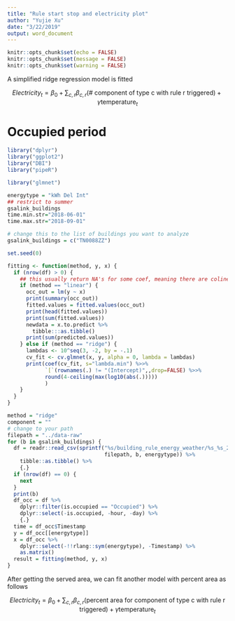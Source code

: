 ```yaml
---
title: "Rule start stop and electricity plot"
author: "Yujie Xu"
date: "3/22/2019"
output: word_document
---
```


```r
knitr::opts_chunk$set(echo = FALSE)
knitr::opts_chunk$set(message = FALSE)
knitr::opts_chunk$set(warning = FALSE)
```

A simplified ridge regression model is fitted

$$Electricity_{t} = \beta_0 + \sum_{c, r}\beta_{c,r}(\text{# component of type c with rule r triggered}) + \gamma \text{temperature}_t$$

# Occupied period

```r
library("dplyr")
library("ggplot2")
library("DBI")
library("pipeR")

library("glmnet")

energytype = "kWh Del Int"
## restrict to summer
gsalink_buildings 
time.min.str="2018-06-01"
time.max.str="2018-09-01"

# change this to the list of buildings you want to analyze
gsalink_buildings = c("TN0088ZZ")

set.seed(0)

fitting <- function(method, y, x) {
  if (nrow(df) > 0) {
    ## this usually return NA's for some coef, meaning there are colinear input features
    if (method == "linear") {
      occ_out = lm(y ~ x)
      print(summary(occ_out))
      fitted.values = fitted.values(occ_out)
      print(head(fitted.values))
      print(sum(fitted.values))
      newdata = x.to.predict %>%
        tibble:::as.tibble()
      print(sum(predicted.values))
    } else if (method == "ridge") {
      lambdas <- 10^seq(3, -2, by = -.1)
      cv_fit <- cv.glmnet(x, y, alpha = 0, lambda = lambdas)
      print(coef(cv_fit, s="lambda.min") %>>%
            `[`(rownames(.) != "(Intercept)",,drop=FALSE) %>>%
            round(4-ceiling(max(log10(abs(.)))))
            )
    }
  }
}

method = "ridge"
component = ""
# change to your path
filepath = "../data-raw"
for (b in gsalink_buildings) {
  df = readr::read_csv(sprintf("%s/building_rule_energy_weather/%s_%s_2018.csv",
                               filepath, b, energytype)) %>%
    tibble::as.tibble() %>%
    {.}
  if (nrow(df) == 0) {
    next
  }
  print(b)
  df_occ = df %>%
    dplyr::filter(is.occupied == "Occupied") %>%
    dplyr::select(-is.occupied, -hour, -day) %>%
    {.}
  time = df_occ$Timestamp
  y = df_occ[[energytype]]
  x = df_occ %>%
    dplyr::select(-!!rlang::sym(energytype), -Timestamp) %>%
    as.matrix()
  result = fitting(method, y, x)
}
```

After getting the served area, we can fit another model with percent area as follows

$$Electricity_{t} = \beta_0 + \sum_{c, r}\beta_{c,r}(\text{percent area for component of type c with rule r triggered}) + \gamma \text{temperature}_t$$